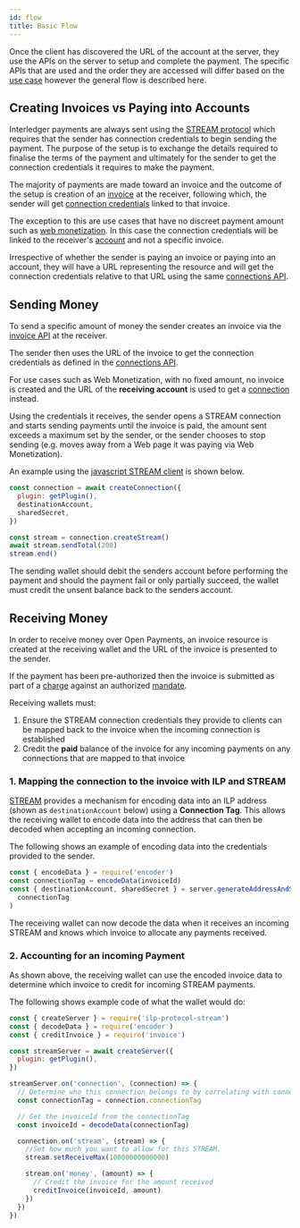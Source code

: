 ```yaml
---
id: flow
title: Basic Flow
---
```



Once the client has discovered the URL of the account at the server, they use
the APIs on the server to setup and complete the payment. The specific APIs that
are used and the order they are accessed will differ based on the
[use case](./p2p) however the general flow is described here.

## Creating Invoices vs Paying into Accounts

Interledger payments are always sent using the
[STREAM protocol](./terminology#stream) which requires that the sender has
connection credentials to begin sending the payment. The purpose of the setup is
to exchange the details required to finalise the terms of the payment and
ultimately for the sender to get the connection credentials it requires to make
the payment.

The majority of payments are made toward an invoice and the outcome of the setup
is creation of an [invoice](./invoices) at the receiver, following which, the
sender will get [connection credentials](./connections) linked to that invoice.

The exception to this are use cases that have no discreet payment amount such as
[web monetization](./web-monetization). In this case the connection credentials
will be linked to the receiver's [account](./accounts) and not a specific
invoice.

Irrespective of whether the sender is paying an invoice or paying into an
account, they will have a URL representing the resource and will get the
connection credentials relative to that URL using the same
[connections API](./connections).

## Sending Money

To send a specific amount of money the sender creates an invoice via the
[invoice API](./invoices) at the receiver.

The sender then uses the URL of the invoice to get the connection credentials as
defined in the [connections API](./connections).

For use cases such as Web Monetization, with no fixed amount, no invoice is
created and the URL of the **receiving account** is used to get a
[connection](./connections) instead.

Using the credentials it receives, the sender opens a STREAM connection and
starts sending payments until the invoice is paid, the amount sent exceeds a
maximum set by the sender, or the sender chooses to stop sending (e.g. moves
away from a Web page it was paying via Web Monetization).

An example using the
[javascript STREAM client](https://github.com/interledgerjs/ilp-protocol-stream)
is shown below.

```javascript
const connection = await createConnection({
  plugin: getPlugin(),
  destinationAccount,
  sharedSecret,
})

const stream = connection.createStream()
await stream.sendTotal(200)
stream.end()
```

The sending wallet should debit the senders account before performing the
payment and should the payment fail or only partially succeed, the wallet must
credit the unsent balance back to the senders account.

## Receiving Money

In order to receive money over Open Payments, an invoice resource is created at
the receiving wallet and the URL of the invoice is presented to the sender.

If the payment has been pre-authorized then the invoice is submitted as part of
a [charge](./charges) against an authorized [mandate](./mandates).

Receiving wallets must:

1. Ensure the STREAM connection credentials they provide to clients can be
   mapped back to the invoice when the incoming connection is established
2. Credit the **paid** balance of the invoice for any incoming payments on any
   connections that are mapped to that invoice

### 1. Mapping the connection to the invoice with ILP and STREAM

[STREAM](./terminology#stream) provides a mechanism for encoding data into an
ILP address (shown as `destinationAccount` below) using a **Connection Tag**.
This allows the receiving wallet to encode data into the address that can then
be decoded when accepting an incoming connection.

The following shows an example of encoding data into the credentials provided to
the sender.

```javascript
const { encodeData } = require('encoder')
const connectionTag = encodeData(invoiceId)
const { destinationAccount, sharedSecret } = server.generateAddressAndSecret(
  connectionTag
)
```

The receiving wallet can now decode the data when it receives an incoming STREAM
and knows which invoice to allocate any payments received.

### 2. Accounting for an incoming Payment

As shown above, the receiving wallet can use the encoded invoice data to
determine which invoice to credit for incoming STREAM payments.

The following shows example code of what the wallet would do:

```javascript
const { createServer } = require('ilp-protocol-stream')
const { decodeData } = require('encoder')
const { creditInvoice } = require('invoice')

const streamServer = await createServer({
  plugin: getPlugin(),
})

streamServer.on('connection', (connection) => {
  // Determine who this connection belongs to by correlating with connectionTag
  const connectionTag = connection.connectionTag

  // Get the invoiceId from the connectionTag
  const invoiceId = decodeData(connectionTag)

  connection.on('stream', (stream) => {
    //Set how much you want to allow for this STREAM.
    stream.setReceiveMax(10000000000000)

    stream.on('money', (amount) => {
      // Credit the invoice for the amount received
      creditInvoice(invoiceId, amount)
    })
  })
})
```
